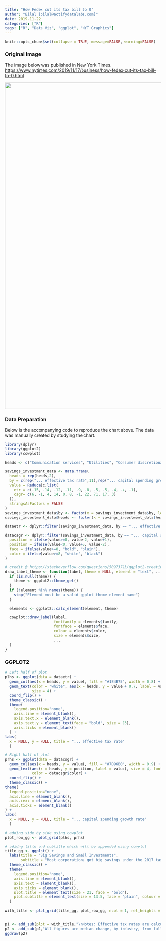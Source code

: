 ```yaml
---
title: "How Fedex cut its tax bill to 0"
author: "Bilal [bilal@actifydatalabs.com]"
date: 2019-11-22
categories: ["R"]
tags: ["R", "Data Viz", "ggplot", "NYT Graphics"]
---
```


```r
knitr::opts_chunk$set(collapse = TRUE, message=FALSE, warning=FALSE)
```

### Original Image


The image below was published in New York Times. <https://www.nytimes.com/2019/11/17/business/how-fedex-cut-its-tax-bill-to-0.html> 

<p><img src="/dataviz-r/post/2019-11-22_saving_investment_files/images/saving_invst.png" width="1056" /></p>

### Data Preparation


Below is the accompanying code to reproduce the chart above. The data was manually created by studying the chart.

```r
library(dplyr)
library(ggplot2)
library(cowplot)

heads <- c("Communication services", "Utilities", "Consumer discretionary", "Consumer Staples", "Financials", "Industrials", "Health care", "Materials", "Energy", "Information Technology", "Real estate")

savings_investment_data <- data.frame(
  heads = rep(heads,2),
  by = c(rep("... effective tax rate",11),rep("... capital spending growth rate",11)),
  value = Reduce(c,list(
    etr = c(-15, -14, -12, -11, -9, -8, -5, -5, -4, -4, -1), 
    csgr= c(6, -1, 4, 14, 0, 8, -1, 22, 71, 17, 3)
  )),
  stringsAsFactors = FALSE
)
savings_investment_data$by <- factor(x = savings_investment_data$by, levels = c("... effective tax rate","... capital spending growth rate"))
savings_investment_data$heads <- factor(x = savings_investment_data$heads, levels = rev(heads))

dataetr <- dplyr::filter(savings_investment_data, by == "... effective tax rate")

datacsgr <- dplyr::filter(savings_investment_data, by == "... capital spending growth rate") %>% mutate(
  position = ifelse(value>=8, value-2, value+1),
  position = ifelse(value<0, value+5, value-2),
  face = ifelse(value>=8, "bold", "plain"),
  color = ifelse(value>=8, "white", "black")
)

# credit @ https://stackoverflow.com/questions/50973713/ggplot2-creating-themed-title-subtitle-with-cowplot
draw_label_theme <- function(label, theme = NULL, element = "text", ...) {
  if (is.null(theme)) {
    theme <- ggplot2::theme_get()
  }
  if (!element %in% names(theme)) {
    stop("Element must be a valid ggplot theme element name")
  }

  elements <- ggplot2::calc_element(element, theme)

  cowplot::draw_label(label, 
                      fontfamily = elements$family,
                      fontface = elements$face,
                      colour = elements$color,
                      size = elements$size,
                      ...
  )
}
```

### GGPLOT2


```r
# Left half of plot
plhs <- ggplot(data = dataetr) +
  geom_col(aes(x = heads, y = value), fill = "#1E4B75", width = 0.8) +
  geom_text(color = "white", aes(x = heads, y = value + 0.7, label = value), fontface = "bold",
            size = 4) +
  coord_flip() +
  theme_classic() +
  theme(
    legend.position="none",
    axis.line = element_blank(),
    axis.text.x = element_blank(),
    axis.text.y = element_text(face = "bold", size = 13),
    axis.ticks = element_blank()
  ) +
labs(
  x = NULL, y = NULL, title = "... effective tax rate"
  )

# Right half of plot
prhs <- ggplot(data = datacsgr) +
  geom_col(aes(x = heads, y = value), fill = "#7D96B0", width = 0.9) +
  geom_text(aes(x = heads, y = position, label = value), size = 4, fontface = datacsgr$face,
            color = datacsgr$color) +
  coord_flip() +
  theme_classic() +
theme(
  legend.position="none",
  axis.line = element_blank(),
  axis.text = element_blank(),
  axis.ticks = element_blank()
) +
labs(
  x = NULL, y = NULL, title = "... capital spending growth rate"
  )

# adding side by side using cowplot
plot_row_gg <- plot_grid(plhs, prhs)

# adidng title and subtitle which will be appended using cowplot
title_gg <- ggplot() + 
  labs(title = "Big Savings and Small Investments", 
       subtitle = "Most corporations got big savings under the 2017 tax law, but they have reinvested relatively little of that money in capital spendings\n\nMedian change (in percentage points) for S&P 500 companies from 2016 to 2018  in...") +
  theme_classic() +
  theme(
    legend.position="none",
    axis.line = element_blank(),
    axis.text = element_blank(),
    axis.ticks = element_blank(),
    plot.title = element_text(size = 21, face = "bold"),
    plot.subtitle = element_text(size = 13.5, face = "plain", colour = "grey")
  )
  
with_title <- plot_grid(title_gg, plot_row_gg, ncol = 1, rel_heights = c(0.2, 1))


p1 <- add_sub(plot = with_title,"\nNotes: Effective tax rates are calculated as income tax expense divided by net income. Capital spending growth rate is year-over-year change in capital expenditure.",hjust = 0.40,size = 14)
p2 <- add_sub(p1,"All figures are median change, by industry, from full-year 2016 to full-year 2018. | Source: FactSet",hjust = 0.67, size = 14)
ggdraw(p2)
```
